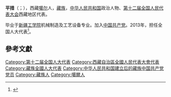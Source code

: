 '''平措'''（{{Bo|z='''ཕུན་ཚོགས་'''|w=phun tshogs}}；{{bd|1958年||}}），西藏[[噶尔|噶尔]]人，[[藏族|藏族]]，[[中华人民共和国|中华人民共和国]]政治人物、[[第十二届全国人民代表大会|第十二届全国人民代表大会]]西藏地区代表。

毕业于[[新疆工学院|新疆工学院]]机械制造及工艺设备专业。加入[[中国共产党|中国共产党]]。2013年，担任全国人大代表<ref>{{cite news|title=全国人大代表信息-平措|url= http://210.82.31.1:8084/delegate/viewDelegate.action?dbid=122416|accessdate=2013-04-05|newspaper=全国人大网}}{{Dead link|date=2020年1月 |bot=InternetArchiveBot |fix-attempted=yes }}</ref>。

==參考文獻==
{{reflist}}
{{中国政治人物小作品}}
{{DEFAULTSORT:Phun Tshogs}}
[[Category:第十二届全国人大代表|Category:第十二届全国人大代表]]
[[Category:西藏自治區全國人民代表大會代表|Category:西藏自治區全國人民代表大會代表]]
[[Category:藏族全國人大代表|Category:藏族全國人大代表]]
[[Category:中华人民共和国建立后的藏族中国共产党党员|Category:中华人民共和国建立后的藏族中国共产党党员]]
[[Category:藏族人|Category:藏族人]]
[[Category:噶爾人|Category:噶爾人]]
